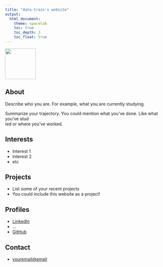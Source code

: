 ```yaml
---
title: "data-train's website"
output:
  html_document:
    theme: spacelab
    toc: true
    toc_depth: 3
    toc_float: true
---
```


![](img/git_avatar.png){width=100px}


## About

Describe who you are. For example, what you are currently studying.

Summarize your trajectory. You could mention what you've done. Like what you've stud\
ied or where you've worked.

## Interests

* Interest 1
* Interest 2
* etc

## Projects

* List some of your recent projects
* You could include this website as a project!

## Profiles 

* [LinkedIn](https://www.linkedin.com/in/yourprofile/)
* ...
* [GitHub](http://github.com/username)

## Contact

* [youremail@email](mailto:youremail@email)